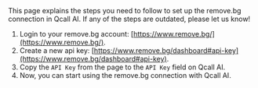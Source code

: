 
<Info>
    This page explains the steps you need to follow to set up the remove.bg
    connection in Qcall AI. If any of the steps are outdated, please let us know!
</Info>

1. Login to your remove.bg account: [https://www.remove.bg/](https://www.remove.bg/).
2. Create a new api key: [https://www.remove.bg/dashboard#api-key](https://www.remove.bg/dashboard#api-key).
3. Copy the `API Key` from the page to the `API Key` field on Qcall AI.
4. Now, you can start using the remove.bg connection with Qcall AI.
